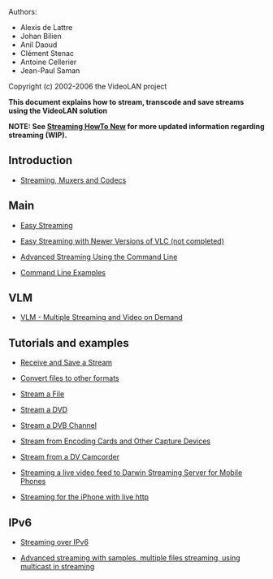 {{RightMenu|documentation streaming howto toc}}

Authors:
* Alexis de Lattre
* Johan Bilien
* Anil Daoud
* Clément Stenac
* Antoine Cellerier
* Jean-Paul Saman

Copyright (c) 2002-2006 the VideoLAN project

''{{GPL notice}}''



'''This document explains how to stream, transcode and save streams using the VideoLAN solution''' 

'''NOTE: See [[Documentation:Streaming HowTo New|Streaming HowTo New]] for more updated information regarding streaming (WIP).'''

==Introduction==
*[[Documentation:Streaming HowTo/Streaming, Muxers and Codecs|Streaming, Muxers and Codecs]]

==Main==
*[[Documentation:Streaming HowTo/Easy Streaming|Easy Streaming]]

*[[Documentation:Streaming HowTo/Easy_Streaming Newer Versions|Easy Streaming with Newer Versions of VLC (not completed)]]

*[[Documentation:Streaming HowTo/Advanced Streaming Using the Command Line|Advanced Streaming Using the Command Line]]

*[[Documentation:Streaming HowTo/Command Line Examples|Command Line Examples]]

==VLM==
*[[Documentation:Streaming HowTo/VLM|VLM - Multiple Streaming and Video on Demand]]

==Tutorials and examples==
*[[Documentation:Streaming HowTo/Receive and Save a Stream|Receive and Save a Stream]]

*[[Documentation:Streaming HowTo New|Convert files to other formats]]

*[[Documentation:Streaming HowTo/Stream a File|Stream a File]]

*[[Documentation:Streaming HowTo/Stream a DVD|Stream a DVD]]

*[[Documentation:Streaming HowTo/Stream a DVB Channel|Stream a DVB Channel]]

*[[Documentation:Streaming HowTo/Stream from Encoding Cards and Other Capture Devices|Stream from Encoding Cards and Other Capture Devices]]

*[[Documentation:Streaming HowTo/Stream from a DV Camcorder|Stream from a DV Camcorder]]

*[[Documentation:Streaming HowTo/Streaming a live video feed to Darwin Streaming Server for Mobile Phones|Streaming a live video feed to Darwin Streaming Server for Mobile Phones]]

*[[Documentation:Streaming_HowTo/Streaming_for_the_iPhone|Streaming for the iPhone with live http]]

==IPv6==
*[[Documentation:Streaming HowTo/Streaming over IPv6|Streaming over IPv6]]

*[[Documentation:Streaming HowTo/Advanced streaming with samples, multiple files streaming, using multicast in streaming|Advanced streaming with samples, multiple files streaming, using multicast in streaming]]

{{Documentation}}